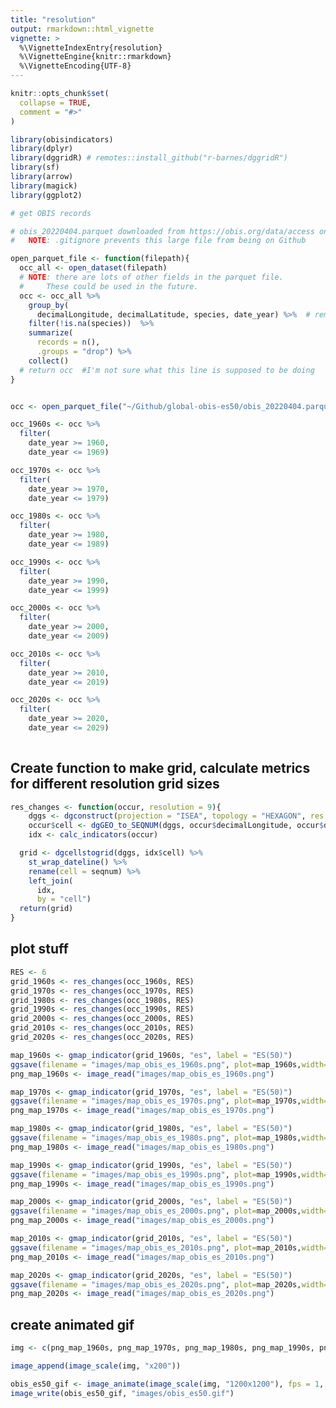 ```yaml
---
title: "resolution"
output: rmarkdown::html_vignette
vignette: >
  %\VignetteIndexEntry{resolution}
  %\VignetteEngine{knitr::rmarkdown}
  %\VignetteEncoding{UTF-8}
---
```


```r
knitr::opts_chunk$set(
  collapse = TRUE,
  comment = "#>"
)
```

```r
library(obisindicators)
library(dplyr)
library(dggridR) # remotes::install_github("r-barnes/dggridR")
library(sf)
library(arrow)
library(magick)
library(ggplot2)
```

```r
# get OBIS records

# obis_20220404.parquet downloaded from https://obis.org/data/access on 2022-04-26
#   NOTE: .gitignore prevents this large file from being on Github

open_parquet_file <- function(filepath){
  occ_all <- open_dataset(filepath)
  # NOTE: there are lots of other fields in the parquet file.
  #     These could be used in the future.
  occ <- occ_all %>%
    group_by(
      decimalLongitude, decimalLatitude, species, date_year) %>%  # remove duplicate rows
    filter(!is.na(species))  %>%
    summarize(
      records = n(),
      .groups = "drop") %>%
    collect()
  # return occ  #I'm not sure what this line is supposed to be doing
}


occ <- open_parquet_file("~/Github/global-obis-es50/obis_20220404.parquet")

occ_1960s <- occ %>%
  filter(
    date_year >= 1960,
    date_year <= 1969)

occ_1970s <- occ %>%
  filter(
    date_year >= 1970,
    date_year <= 1979)

occ_1980s <- occ %>%
  filter(
    date_year >= 1980,
    date_year <= 1989)

occ_1990s <- occ %>%
  filter(
    date_year >= 1990,
    date_year <= 1999)

occ_2000s <- occ %>%
  filter(
    date_year >= 2000,
    date_year <= 2009)

occ_2010s <- occ %>%
  filter(
    date_year >= 2010,
    date_year <= 2019) 

occ_2020s <- occ %>%
  filter(
    date_year >= 2020,
    date_year <= 2029) 
    
```

## Create function to make grid, calculate metrics for different resolution grid sizes

```r
res_changes <- function(occur, resolution = 9){
    dggs <- dgconstruct(projection = "ISEA", topology = "HEXAGON", res = resolution)
    occur$cell <- dgGEO_to_SEQNUM(dggs, occur$decimalLongitude, occur$decimalLatitude)[["seqnum"]]
    idx <- calc_indicators(occur)

  grid <- dgcellstogrid(dggs, idx$cell) %>%
    st_wrap_dateline() %>%
    rename(cell = seqnum) %>%
    left_join(
      idx,
      by = "cell")
  return(grid)
}
```

## plot stuff
```r
RES <- 6
grid_1960s <- res_changes(occ_1960s, RES)
grid_1970s <- res_changes(occ_1970s, RES)
grid_1980s <- res_changes(occ_1980s, RES)
grid_1990s <- res_changes(occ_1990s, RES)
grid_2000s <- res_changes(occ_2000s, RES)
grid_2010s <- res_changes(occ_2010s, RES)
grid_2020s <- res_changes(occ_2020s, RES)

map_1960s <- gmap_indicator(grid_1960s, "es", label = "ES(50)")
ggsave(filename = "images/map_obis_es_1960s.png", plot=map_1960s,width=4,height=4,units="in",scale=1)
png_map_1960s <- image_read("images/map_obis_es_1960s.png")

map_1970s <- gmap_indicator(grid_1970s, "es", label = "ES(50)")
ggsave(filename = "images/map_obis_es_1970s.png", plot=map_1970s,width=4,height=4,units="in",scale=1)
png_map_1970s <- image_read("images/map_obis_es_1970s.png")

map_1980s <- gmap_indicator(grid_1980s, "es", label = "ES(50)")
ggsave(filename = "images/map_obis_es_1980s.png", plot=map_1980s,width=4,height=4,units="in",scale=1)
png_map_1980s <- image_read("images/map_obis_es_1980s.png")

map_1990s <- gmap_indicator(grid_1990s, "es", label = "ES(50)")
ggsave(filename = "images/map_obis_es_1990s.png", plot=map_1990s,width=4,height=4,units="in",scale=1)
png_map_1990s <- image_read("images/map_obis_es_1990s.png")

map_2000s <- gmap_indicator(grid_2000s, "es", label = "ES(50)")
ggsave(filename = "images/map_obis_es_2000s.png", plot=map_2000s,width=4,height=4,units="in",scale=1)
png_map_2000s <- image_read("images/map_obis_es_2000s.png")

map_2010s <- gmap_indicator(grid_2010s, "es", label = "ES(50)")
ggsave(filename = "images/map_obis_es_2010s.png", plot=map_2010s,width=4,height=4,units="in",scale=1)
png_map_2010s <- image_read("images/map_obis_es_2010s.png")

map_2020s <- gmap_indicator(grid_2020s, "es", label = "ES(50)")
ggsave(filename = "images/map_obis_es_2020s.png", plot=map_2020s,width=4,height=4,units="in",scale=1)
png_map_2020s <- image_read("images/map_obis_es_2020s.png")
```
## create animated gif
```r
img <- c(png_map_1960s, png_map_1970s, png_map_1980s, png_map_1990s, png_map_2000s, png_map_2010s, png_map_2020s)

image_append(image_scale(img, "x200"))

obis_es50_gif <- image_animate(image_scale(img, "1200x1200"), fps = 1, dispose = "previous")
image_write(obis_es50_gif, "images/obis_es50.gif")
```
